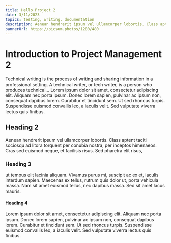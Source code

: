 ```yaml
---
title: Hello Project 2
date: 3/11/2023
topics: testing, writing, documentation
description: Aenean hendrerit ipsum vel ullamcorper lobortis. Class aptent taciti sociosqu ad litora torquent per conubia nostra, per inceptos himenaeos. Cras sed euismod neque, et facilisis risus. Sed pharetra elit risus, 
bannerUrl: https://picsum.photos/1280/480
---
```

# Introduction to Project Management 2
Technical writing is the process of writing and sharing information in a professional setting. A technical writer, or tech writer, is a person who produces technical...
Lorem ipsum dolor sit amet, consectetur adipiscing elit. Aliquam nec porta ipsum. Donec lorem sapien, pulvinar ac ipsum non, consequat dapibus lorem. Curabitur et tincidunt sem. Ut sed rhoncus turpis. Suspendisse euismod convallis leo, a iaculis velit. Sed vulputate viverra lectus quis finibus. 

## Heading 2
Aenean hendrerit ipsum vel ullamcorper lobortis. Class aptent taciti sociosqu ad litora torquent per conubia nostra, per inceptos himenaeos. Cras sed euismod neque, et facilisis risus. Sed pharetra elit risus, 

### Heading 3
ut tempus elit lacinia aliquam. Vivamus purus mi, suscipit ac ex et, iaculis interdum sapien. Maecenas ex tellus, rutrum quis dolor ut, porta vehicula massa. Nam sit amet euismod tellus, nec dapibus massa. Sed sit amet lacus mauris.


#### Heading 4
Lorem ipsum dolor sit amet, consectetur adipiscing elit. Aliquam nec porta ipsum. Donec lorem sapien, pulvinar ac ipsum non, consequat dapibus lorem. Curabitur et tincidunt sem. Ut sed rhoncus turpis. Suspendisse euismod convallis leo, a iaculis velit. Sed vulputate viverra lectus quis finibus. 